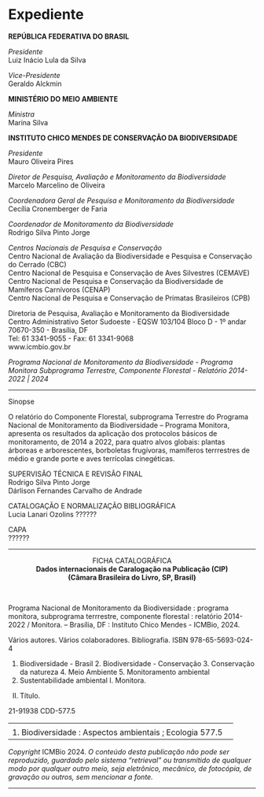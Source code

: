 # Expediente {#expediente .unnumbered}

**REPÚBLICA FEDERATIVA DO BRASIL**
  
  *Presidente*\
Luiz Inácio Lula da Silva 

*Vice-Presidente*\
Geraldo Alckmin

**MINISTÉRIO DO MEIO AMBIENTE**
  
*Ministra*\
Marina Silva

**INSTITUTO CHICO MENDES DE CONSERVAÇÃO DA BIODIVERSIDADE**
  
*Presidente*\
Mauro Oliveira Pires

*Diretor de Pesquisa, Avaliação e Monitoramento da Biodiversidade*\
Marcelo Marcelino de Oliveira

*Coordenadora Geral de Pesquisa e Monitoramento da Biodiversidade*\
Cecília Cronemberger de Faria 

*Coordenador de Monitoramento da Biodiversidade*\
Rodrigo Silva Pinto Jorge

*Centros Nacionais de Pesquisa e Conservação*\
Centro Nacional de Avaliação da Biodiversidade e Pesquisa e Conservação do Cerrado (CBC)  
Centro Nacional de Pesquisa e Conservação de Aves Silvestres (CEMAVE)  
Centro Nacional de Pesquisa e Conservação da Biodiversidade de Mamíferos Carnívoros (CENAP)  
Centro Nacional de Pesquisa e Conservação de Primatas Brasileiros (CPB) 


Diretoria de Pesquisa, Avaliação e Monitoramento da Biodiversidade\
Centro Administrativo Setor Sudoeste - EQSW 103/104 Bloco D - 1º andar\
70670-350 - Brasília, DF\
Tel: 61 3341-9055 - Fax: 61 3341-9068\
www.icmbio.gov.br

*Programa Nacional de Monitoramento da Biodiversidade - Programa Monitora* 
*Subprograma Terrestre, Componente Florestal - Relatório 2014-2022 | 2024*
  
  ------------------------------------------------------------------------
  
Sinopse  

O relatório do Componente Florestal, subprograma Terrestre do Programa Nacional de Monitoramento da Biodiversidade – Programa Monitora, apresenta os resultados da aplicação dos protocolos básicos de monitoramento, de 2014 a 2022, para quatro alvos globais: plantas árboreas e arborescentes, borboletas frugívoras, mamíferos terrrestres de médio e grande porte e aves terrícolas cinegéticas.  


SUPERVISÃO TÉCNICA E REVISÃO FINAL\
Rodrigo Silva Pinto Jorge  
Dárlison Fernandes Carvalho de Andrade  

CATALOGAÇÃO E NORMALIZAÇÃO BIBLIOGRÁFICA\
Lucia Lanari Ozolins ??????

CAPA\
??????  

------------------------------------------------------------------------  


  <center>FICHA CATALOGRÁFICA</center>  

                
  <center>**Dados internacionais de Caralogação na Publicação (CIP)**</center>
  <center>**(Câmara Brasileira do Livro, SP, Brasil)**</center>
  
  <br>
  
  Programa Nacional de Monitoramento da Biodiversidade : programa monitora,
  subprograma terrrestre, componente florestal : relatório 2014-2022 / Monitora. --
  Brasília, DF : Instituto Chico Mendes - 
  ICMBio, 2024.
  
  Vários autores.
  Vários colaboradores.
  Bibliografia.
  ISBN 978-65-5693-024-4
  
  1. Biodiversidade - Brasil 2. Biodiversidade - Conservação 3. Conservação da
  natureza 4. Meio Ambiente 5. Monitoramento ambiental 
  6. Sustentabilidade ambiental I. Monitora.
  II. Título.
  
  21-91938                                           CDD-577.5
  
  ------------------------------------------------------------------------
  <center>**Índice para catálogo sistemático**</center>
  
  1. Biodiversidade : Aspectos ambientais ; Ecologia
      577.5
      
  ------------------------------------------------------------------------
  
  *Copyright* ICMBio 2024. *O conteúdo desta publicação não pode ser reproduzido, guardado pelo sistema "retrieval" ou transmitido de qualquer modo por qualquer outro meio, seja eletrônico, mecânico, de fotocópia, de gravação ou outros, sem mencionar a fonte.*
  
------------------------------------------------------------------------ 
